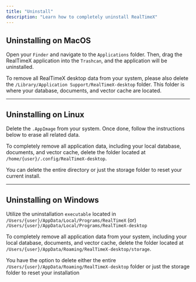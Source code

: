```yaml
---
title: "Uninstall"
description: "Learn how to completely uninstall RealTimeX"
---
```



## Uninstalling on MacOS

Open your `Finder` and navigate to the `Applications` folder. Then, drag the RealTimeX application into the `Trashcan`, and the application will be uninstalled.

To remove all RealTimeX desktop data from your system, please also delete the `/Library/Application Support/RealTimeX-desktop` folder. This folder is where your database, documents, and vector cache are located.

---

## Uninstalling on Linux

Delete the `.AppImage` from your system. Once done, follow the instructions below to erase all related data.

To completely remove all application data, including your local database, documents, and vector cache, delete the folder located at `/home/{user}/.config/RealTimeX-desktop`.

You can delete the entire directory or just the storage folder to reset your current install.

---

## Uninstalling on Windows

Utilize the uninstallation `executable` located in `/Users/{user}/AppData/Local/Programs/RealTimeX` (or) `/Users/{user}/AppData/Local/Programs/RealTimeX-desktop`

To completely remove all application data from your system, including your local database, documents, and vector cache, delete the folder located at `/Users/{user}/AppData/Roaming/RealTimeX-desktop/storage`.

You have the option to delete either the entire `/Users/{user}/AppData/Roaming/RealTimeX-desktop` folder or just the storage folder to reset your installation
